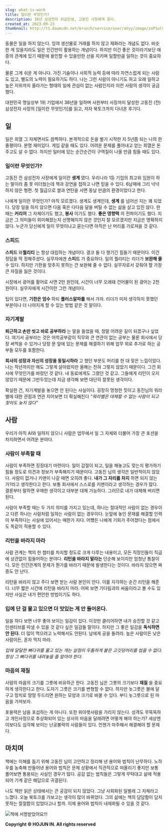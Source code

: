 ```yaml
---
slug: what-is-work
title: 일이란 무엇인가?
description: 38년 삼성전자 외길인생, 고동진 사장에게 듣다.
created_at: 2023-09-23
thumbnail: http://t1.daumcdn.net/brunch/service/user/aVyy/image/zoP1ul9g9Kr1nvQ8DzAI7AXnKZI.HEIC
---
```


동물은 일을 하지 않는다. 잉여 생산물로 거래를 하지 않고 재화라는 개념도 없다. 비슷한 게 있을지라도 일은 인간만이 활용하는 개념이다.
하지만 이건 좋은 것이라기보단 애증의 관계에 있기 때문에 용인할 수 있을만한 선을 지키며 일할만큼 일하는 것이 중요하다.

물론 그게 쉬운 게 아니다. 가진 기술이나 사회적 능력 등에 따라 자연스럽게 되는 사람도 있고, 별도의 노력이 필요하기도 하다. 나는 그런
사람이 아니기도 하고 오래 일하고 높은 지위까지 올라가는 형태의 일에 관심이 없는 사람인지라 이런 사람의 생각이 궁금했다.

대한민국 명실상부 1위 기업에서 38년을 일하며 사원부터 사장까지 달성한 고동진 (전) 삼성전자 사장의 [일이란 무엇인가]를
읽고, 저자 북토크까지 다녀온 후기다.

## 일

일은 희열 그 자체면서도 끔찍하다. 본격적으로 돈을 벌기 시작한 지 5년쯤 되는 나의 한줄평이다. 분명 재미있다. 게임 같을 때도 있다.
어려운 문제를 풀어내고 얻는 희열은 돈주고도 살 수 없다. 하지만 일터에 있는 순간순간이 구역질이 나올 만큼 힘들 때도 있다.

### 일이란 무엇인가?

고동진 전 삼성전자 사장에게 일이란 **생계** 였다. 우리나라 1등 기업의 최고위 임원이 하는 말이라 좀 못 미더웠는데 책과 강연을 접하고
나면 믿을 수 있다. 6남매에 그리 넉넉하지 않은 형편. 첫 월급으로 쌀과 연탄을 사면 동날 만큼의 환경이었다고 한다.

나에게 일이란 무엇인가? 아직 모르겠다. 생계도 생계인데, **생계** 를 넘어선 지는 꽤 되었다. 당장 일을 하지 않으면 다음 혹은 다다음
달을 버틸 수 없는 삶을 살고 있진 않다. 한때는 **커리어** 그 자체이기도 했고, **봉사** 이기도 했다. **좋은 영향력** 의
전파이기도 했다. 지금은 그 의미들이 희미해졌는지 선명해지지 않은 것인지 잘 모르겠지만 지금은 명확하지 않다. 누군가 당신에게 일이
무엇이냐고 묻는다면 아직은 난 머리를 가로져을 것 같다.

### 스피드

**스피드** 와**퀄리티** 는 항상 대립하는 개념이다. 결코 둘 다 챙기긴 힘들기 때문이다. 이건 정답을 딱 정해주셨다. 실무자에겐
**스피드** 가 중요하다. 일의 퀄리티는 리더가 **보완해 줄** 수 있다. 하지만 기한을 맞추지 못하는 건 보완해 줄 수 없다.
실무자로서 갖춰야 할 가장 큰 자질을 잃은 것이다.

시장에서 광어를 활어로 사면 2만 원인데, 시간이 너무 오래돼 건어물이 된 광어는 2천 원이다. 실무자에게 시간이란 그런 개념이다.

팁이 있다면, **기한은 엄수** 하되 **플러스알파를** 해서 가자. 리더가 미처 생각하지 못했던 부분이나 더 나아지게 할 수 있는 방법
같은 것 말이다.

### 자기계발

**퇴근하고 손만 씻고 바로 공부하라** 는 말을 들었을 때, 정말 어려운 길이 되겠구나 싶었다. 여기서 공부라는 것은 어학공부같이 직무와
큰 연관이 없는 공부는 물론 회사에서 당장 써먹을 수 있거나 당장 문 앞에 있는 문제를 해결하기 위해 업무 외로 추가로 하는 공부들 모두를
포함한다.

**회사의 성장과 자신의 성장을 동일시하라** 고 했던 부분도 머리를 한 대 맞은 느낌이었다. 나는 작년까지만 해도 그렇게 살아왔지만 올해는
전혀 그렇지 않았기 때문이다. 그건 회사에 무엇인가를 바랐던 것 같다. 내 동료에게도 그랬던 것 같고. 그들에게 리턴이 오지 않았기 때문에
그만두었는데 지금 생각해 보면 대단히 잘못된 생각이다.

확실한 건, 자기계발을 놓으면 안 된다는 사실이다. 굉장히 멍청한 짓이고 동진님의 워라밸에 대한 관점과 연관 지어보면 더 확실해진다
_"워라밸은 대체할 수 없는 사람이 되고 찾아도 늦지 않다"_

## 사람

우리가 아직 AI와 일하지 않으니 사람은 업무에서 일 그 자체와 더불어 가장 큰 포션을 차지하면서 어려운 분야다.

### 사람이 부족할 때

사람이 부족하면 징징대기 마련이다. 일이 갑절이 되고, 일을 해놓고도 맞는지 평가하기 힘들 정도로 의견과 정보가 부족해지기 때문이다. 고동진
님의 생각은 일반적이지 않았다. 사람이 없거나 키맨이 나갈 때면 오히려 좋다. **내가 그 자리를 차지** 하면 되지 않는가?라고 생각한다고
한다. 보통 회사에서 스스로를 키맨이라고 생각하는 경우가 많다. 결론부터 말하면 우매한 생각이고 대부분 대체 가능하다. 그러므로 내가 대체해
버리면 된다.

사람이 부족할 때는 두 가지 의미를 가지고 있는데, 하나는 절대적인 사람이 없는 경우이고 다른 하나는 사람처럼 일하는 사람이 없는 경우이다.
눈앞에 놓인 문제를 해결할 인력이 부족하다는 사실에 있어서는 매한가 지다. 어쨌든 나에게 기회가 주어졌다는 점에서도 똑같이 적용할 수 있다.

### 리턴을 바라지 마라

사람 관계는 책의 한 챕터를 차지할 정도로 크게 다루는 내용이고, 모든 직장인들이 직급에 상관없이 힘들어하는 분야다. **리턴을 바라지
말라는** 단순해 보이지만 엄청난 통찰이다. 모든 인간관계의 문제가 뭔가를 바라기 때문에 발생한다는 것이다. 바라지 않으면 짜증도 안 난다.

리턴을 바라지 않고 주다 보면 받는 사람 본인이 안다. 이를 지각하는 순간 리턴을 해준다. 너무 짧은 시간에 리턴을 바라지 마라. 어찌 보면
기다림과의 싸움이라고 볼 수도 있지만 사실은 내가 편안한 방법이기도 하다.

### 입에 단 걸 물고 있으면 더 맛있는 게 안 들어온다.

일을 하다 보면 너무 좋아 보이는 일감이 있다. 이것만 클리어하면 내가 승진할 것 같고 인센티브를 따낼 수 있을 것 같다 싶은 일감들
말이다. 하지만 그 좋은 일감을 **독식하면 안 된다.** 더 많이 먹으려고 노력해서도 안된다. 남에게 공을 돌려라. 높은 사람이든 낮은
사람이든, 혼자 먹지 마라.

_입에 달달한 뼈다귀를 물고 있는 개는 살점이 두툼하게 붙은 고깃덩어리를 씹을 수 없다. 항상 그 뼈다귀를 내려놓을 줄 알아야 한다._

### 마음의 재질

사람의 마음의 크기를 그릇에 비유하곤 한다. 고동진 님은 그릇의 크기보다 **재질** 을 중요하게 생각한다고 한다. 도자기 그릇은 크기를
변형할 수 없다. 하지만 놋그릇은 불에 달구고 망치로 땅땅 두드리면 원하는 모양과 크기로 바꿀 수 있다. 부디 놋그릇으로 된 마음을
가져보자.

포용력은 남을 포섭하는 게 아니다. 또한 위아랫사람을 가리지 않는다. 성격도 무뚝뚝하고 개인사정으로 추상화되어 있는 상사의 마음을 달래려면
어떻게 해야 하는가? 세상엔 이보다도 심각해 보이는 난공불락의 사람들이 있다. 언젠가 마주해서 해결해야 할 문제다.

## 마치며

책에는 이해를 돕기 위해 고동진 님이 고안하고 정리해 낸 용어와 법칙이 난무하다. 노하우를 농축해 만들어낸 용어와 법칙은 문제 상황에서
직관적으로 떠올리기 좋지만 보통 풀어보면 통용되는 사실인 경우가 많다. 공감 없는 법칙들은 그렇게 무턱대고 삶에 적용되어 기계 같은 해답으로
귀결된다.

나도 책만 읽은 상태에서는 큰 공감이 되지 않았다. 그냥 사회화된 일벌레 그 자체라고 느꼈다. 오늘 북토크를 가보고는 생각이 많이 바뀌었다.
그의 삶에는 책의 담담함이 담지 못하는 절절함이 있었다고나 할까. 이제 용어와 법칙이 내재화될 수 있을 것 같다.

![](http://t1.daumcdn.net/brunch/service/user/aVyy/image/v04BTqPyX8E8RJGYu6MYNfIdjdo.HEIC)책에
서명받았어요!!!

**Copyright © HOJUN IN. All rights reserved**
